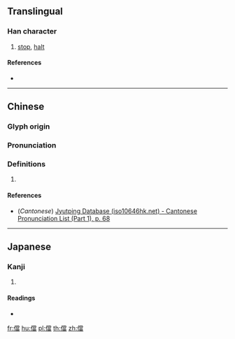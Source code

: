 {{character info/new}}
==Translingual==

===Han character===
{{Han char|rn=9|rad=人|as=13|sn=15|four=29266|canj=OFBW|ids=⿰亻當}}

# [[stop]], [[halt]]

====References====
* {{Han ref|kx=0119.020|dkj=01180|dj=0252.030|hdz=10224.130|uh=5105|ud=20741|bh=BBFD|bd=48125}}

----

==Chinese==
{{zh-forms}}

===Glyph origin===
{{Han etym}}

===Pronunciation===
{{zh-pron
|m=dàng,dāng
|c=dong1
|mc=y
|oc=y
|ma=
|cat=v
}}

===Definitions===
{{zh-hanzi}}

# {{rfdef|lang=zh}}

====References====
* (''Cantonese'') [http://www.iso10646hk.net/jp/document/download.jsp Jyutping Database (iso10646hk.net) - Cantonese Pronunciation List (Part 1), p. 68]

----

==Japanese==

===Kanji===
{{ja-kanji|grade=|rs=人13}}

# {{defn|lang=ja|sort=人13}}

====Readings====
* {{ja-readings|on=[[とう]] (tō)|kun=[[おわる]] (owaru), [[とまる]] (tomaru), [[あたりまえでるい]] (atarimaederui)}}

[[fr:儅]]
[[hu:儅]]
[[pl:儅]]
[[th:儅]]
[[zh:儅]]
